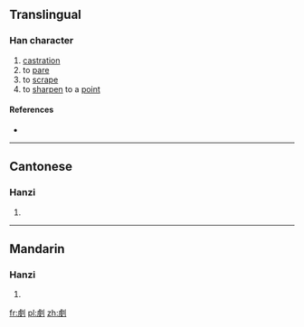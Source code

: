 ==Translingual==

===Han character===
{{Han char|rn=18|rad=刀|as=10|sn=12|four=|canj=YKLN|ids=⿰虔刂}}

# [[castration]]
# to [[pare]]
# to [[scrape]]
# to [[sharpen]] to a [[point]]

====References====
* {{Han ref|kx=0142.410|hdz=10350.010|uh=34FA|ud=13562}}

----

==Cantonese==

===Hanzi===
{{yue-hanzi|jyut=[[gin1]], [[gin6]], [[kin4]]|y=gin1, gin6, kin4}}

# {{defn|lang=yue|sort=刀10}}

----

==Mandarin==

===Hanzi===
{{cmn-hanzi|pin=[[jiàn]] ([[jian4]])|wg=chien<sup>4</sup>}}

# {{defn|lang=cmn|sort=刀10}}

[[fr:㓺]]
[[pl:㓺]]
[[zh:㓺]]
